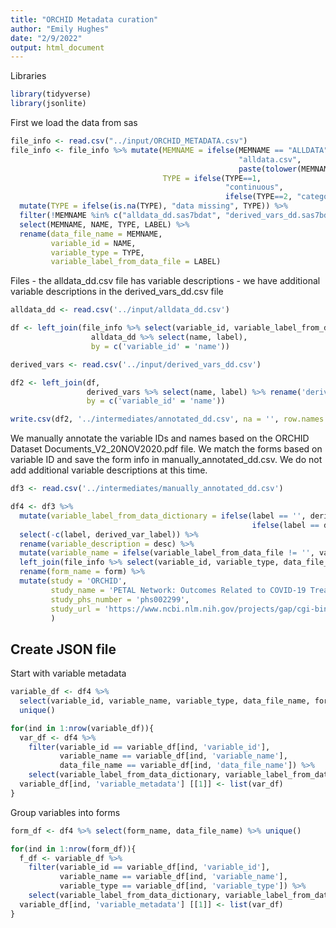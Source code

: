```yaml
---
title: "ORCHID Metadata curation"
author: "Emily Hughes"
date: "2/9/2022"
output: html_document
---
```


Libraries
```r
library(tidyverse)
library(jsonlite)
```

First we load the data from sas
```r
file_info <- read.csv("../input/ORCHID_METADATA.csv")
file_info <- file_info %>% mutate(MEMNAME = ifelse(MEMNAME == "ALLDATA", 
                                                   "alldata.csv", 
                                                   paste(tolower(MEMNAME), ".sas7bdat", sep='')),
                                  TYPE = ifelse(TYPE==1, 
                                                "continuous", 
                                                ifelse(TYPE==2, "categorical", "data missing"))) %>%
  mutate(TYPE = ifelse(is.na(TYPE), "data missing", TYPE)) %>%
  filter(!MEMNAME %in% c("alldata_dd.sas7bdat", "derived_vars_dd.sas7bdat")) %>% 
  select(MEMNAME, NAME, TYPE, LABEL) %>%
  rename(data_file_name = MEMNAME,
         variable_id = NAME,
         variable_type = TYPE,
         variable_label_from_data_file = LABEL)
```


Files
- the alldata_dd.csv file has variable descriptions
- we have additional variable descriptions in the derived_vars_dd.csv file
```r
alldata_dd <- read.csv('../input/alldata_dd.csv')

df <- left_join(file_info %>% select(variable_id, variable_label_from_data_file),
                  alldata_dd %>% select(name, label),
                  by = c('variable_id' = 'name'))

derived_vars <- read.csv('../input/derived_vars_dd.csv')

df2 <- left_join(df,
                 derived_vars %>% select(name, label) %>% rename('derived_var_label' = 'label'),
                 by = c('variable_id' = 'name'))

write.csv(df2, '../intermediates/annotated_dd.csv', na = '', row.names = FALSE)

```

We manually annotate the variable IDs and names based on the ORCHID Dataset Documents_V2_20NOV2020.pdf file.
We match the forms based on variable ID and save the form info in manually_annotated_dd.csv.
We do not add additional variable descriptions at this time.
```r
df3 <- read.csv('../intermediates/manually_annotated_dd.csv')

df4 <- df3 %>%
  mutate(variable_label_from_data_dictionary = ifelse(label == '', derived_var_label,
                                                      ifelse(label == derived_var_label, label, paste(label, derived_var_label)))) %>%
  select(-c(label, derived_var_label)) %>%
  rename(variable_description = desc) %>%
  mutate(variable_name = ifelse(variable_label_from_data_file != '', variable_label_from_data_file, variable_label_from_data_dictionary)) %>%
  left_join(file_info %>% select(variable_id, variable_type, data_file_name)) %>%
  rename(form_name = form) %>%
  mutate(study = 'ORCHID',
         study_name = 'PETAL Network: Outcomes Related to COVID-19 Treated With Hydroxychloroquine Among Inpatients With Symptomatic Disease (ORCHID) Trial',
         study_phs_number = 'phs002299',
         study_url = 'https://www.ncbi.nlm.nih.gov/projects/gap/cgi-bin/study.cgi?study_id=phs002299.v1.p1'
         )


```

## Create JSON file

Start with variable metadata
```r
variable_df <- df4 %>% 
  select(variable_id, variable_name, variable_type, data_file_name, form_name) %>%
  unique()

for(ind in 1:nrow(variable_df)){
  var_df <- df4 %>%
    filter(variable_id == variable_df[ind, 'variable_id'],
           variable_name == variable_df[ind, 'variable_name'],
           data_file_name == variable_df[ind, 'data_file_name']) %>%
    select(variable_label_from_data_dictionary, variable_label_from_data_file, variable_description)
  variable_df[ind, 'variable_metadata'] [[1]] <- list(var_df)
}

```

Group variables into forms
```r
form_df <- df4 %>% select(form_name, data_file_name) %>% unique()

for(ind in 1:nrow(form_df)){
  f_df <- variable_df %>%
    filter(variable_id == variable_df[ind, 'variable_id'],
           variable_name == variable_df[ind, 'variable_name'],
           variable_type == variable_df[ind, 'variable_type']) %>%
    select(variable_label_from_data_dictionary, variable_label_from_data_file, variable_description)
  variable_df[ind, 'variable_metadata'] [[1]] <- list(var_df)
}

```














